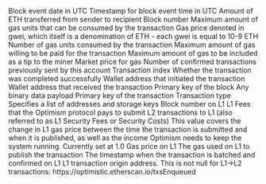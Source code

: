 <ParamField path="block_date">
Block event date in UTC
</ParamField>
<ParamField path="block_time">
Timestamp for block event time in UTC
</ParamField>
<ParamField path="value">
Amount of ETH transferred from sender to recipient
</ParamField>
<ParamField path="block_number">
Block number
</ParamField>
<ParamField path="gas_limit">
Maximum amount of gas units that can be consumed by the transaction
</ParamField>
<ParamField path="gas_price">
Gas price denoted in gwei, which itself is a denomination of ETH - each gwei is equal to 10-9 ETH
</ParamField>
<ParamField path="gas_used">
Number of gas units consumed by the transaction
</ParamField>
<ParamField path="max_fee_per_gas">
Maximum amount of gas willing to be paid for the transaction
</ParamField>
<ParamField path="max_priority_fee_per_gas">
Maximum amount of gas to be included as a tip to the miner
</ParamField>
<ParamField path="base_fee_per_gas">
Market price for gas
</ParamField>
<ParamField path="nonce">
Number of confirmed transactions previously sent by this account
</ParamField>
<ParamField path="index">
Transaction index
</ParamField>
<ParamField path="success">
Whether the transaction was completed successfully
</ParamField>
<ParamField path="from">
Wallet address that initiated the transaction
</ParamField>
<ParamField path="to">
Wallet address that received the transaction
</ParamField>
<ParamField path="block_hash">
Primary key of the block
</ParamField>
<ParamField path="data">
Any binary data payload
</ParamField>
<ParamField path="hash">
Primary key of the transaction
</ParamField>
<ParamField path="type">
Transaction type
</ParamField>
<ParamField path="access_list">
Specifies a list of addresses and storage keys
</ParamField>
<ParamField path="l1_block_number">
Block number on L1
</ParamField>
<ParamField path="l1_fee">
L1 Fees that the Optimism protocol pays to submit L2 transactions to L1 (also referred to as L1 Security Fees or Security Costs)
</ParamField>
<ParamField path="l1_fee_scalar">
This value covers the change in L1 gas price between the time the transaction is submitted and when it is published, as well as the income Optimism needs to keep the system running. Currently set at 1.0
</ParamField>
<ParamField path="l1_gas_price">
Gas price on L1
</ParamField>
<ParamField path="l1_gas_used">
The gas used on L1 to publish the transaction
</ParamField>
<ParamField path="l1_timestamp">
The timestamp when the transaction is batched and confirmed on L1
</ParamField>
<ParamField path="l1_tx_origin">
L1 transaction origin address. This is not null for L1→L2 transactions: https://optimistic.etherscan.io/txsEnqueued
</ParamField>

